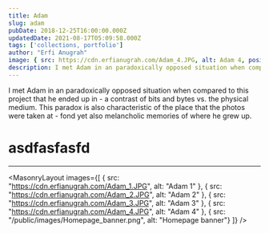 ```yaml
---
title: Adam
slug: adam
pubDate: 2018-12-25T16:00:00.000Z
updatedDate: 2021-08-17T05:09:58.000Z
tags: ['collections, portfolio']
author: "Erfi Anugrah"
image: { src: https://cdn.erfianugrah.com/Adam_4.JPG, alt: Adam 4, positionx: 30%, positiony: 20%}
description: I met Adam in an paradoxically opposed situation when compared to this project that he ended up in - a contrast of bits and bytes vs. the physical medium. This paradox is also characteristic of the place that the photos were taken at - fond yet also melancholic memories of where he grew up.
---
```


I met Adam in an paradoxically opposed situation when compared to this project that he ended up in - a contrast of bits and bytes vs. the physical medium. This paradox is also characteristic of the place that the photos were taken at - fond yet also melancholic memories of where he grew up.

# asdfasfasfd

---

<MasonryLayout images={[
    { src: "https://cdn.erfianugrah.com/Adam_1.JPG", alt: "Adam 1" },
    { src: "https://cdn.erfianugrah.com/Adam_2.JPG", alt: "Adam 2" },
    { src: "https://cdn.erfianugrah.com/Adam_3.JPG", alt: "Adam 3" },
    { src: "https://cdn.erfianugrah.com/Adam_4.JPG", alt: "Adam 4" },
    { src: "/public/images/Homepage_banner.png", alt: "Homepage banner"}
]} />
